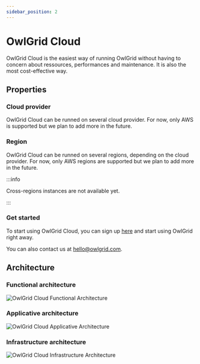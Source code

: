 ```yaml
---
sidebar_position: 2
---
```



# OwlGrid Cloud

OwlGrid Cloud is the easiest way of running OwlGrid without having to concern about ressources, performances and maintenance. It is also the most cost-effective way.

## Properties

### Cloud provider

OwlGrid Cloud can be runned on several cloud provider. For now, only AWS is supported but we plan to add more in the future.

### Region

OwlGrid Cloud can be runned on several regions, depending on the cloud provider. For now, only AWS regions are supported but we plan to add more in the future.

:::info

Cross-regions instances are not available yet.

:::

### Get started

To start using OwlGrid Cloud, you can sign up [here](https://owlgrid.app/signup) and start using OwlGrid right away.

You can also contact us at [hello@owlgrid.com](mailto:hello@owlgrid.com).

## Architecture

### Functional architecture

![OwlGrid Cloud Functional Architecture](/img/general/hosting/cloud/functional.jpg)

### Applicative architecture

![OwlGrid Cloud Applicative Architecture](/img/general/hosting/cloud/applicative.jpg)

### Infrastructure architecture

![OwlGrid Cloud Infrastructure Architecture](/img/general/hosting/cloud/infrastructure.jpg)
